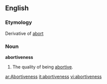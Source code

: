 ==English==
===Etymology===
Derivative of [[abort]]

===Noun===
'''abortiveness'''
#The quality of being [[abortive]].

[[ar:Abortiveness]]
[[it:abortiveness]]
[[vi:abortiveness]]